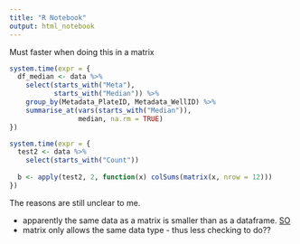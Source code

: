 ```yaml
---
title: "R Notebook"
output: html_notebook
---
```


Must faster when doing this in a matrix
```r
system.time(expr = {
  df_median <- data %>% 
    select(starts_with("Meta"),
           starts_with("Median")) %>%
    group_by(Metadata_PlateID, Metadata_WellID) %>%
    summarise_at(vars(starts_with("Median")), 
                 median, na.rm = TRUE)
})
```

```r
system.time(expr = {
  test2 <- data %>%
    select(starts_with("Count"))
  
  b <- apply(test2, 2, function(x) colSums(matrix(x, nrow = 12)))
})
```

The reasons are still unclear to me.

* apparently the same data as a matrix is smaller than as a dataframe. 
[SO](https://stackoverflow.com/questions/5158790/should-i-use-a-data-frame-or-a-matrix)
* matrix only allows the same data type - thus less checking to do??
